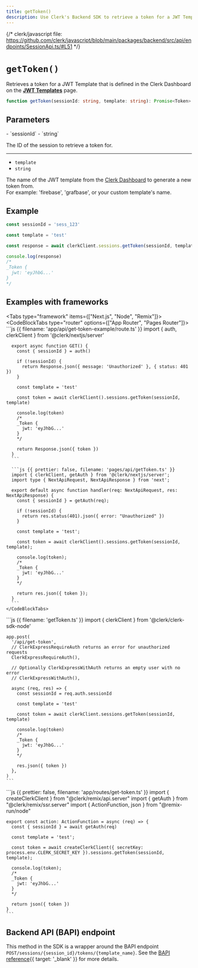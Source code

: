 ```yaml
---
title: getToken()
description: Use Clerk's Backend SDK to retrieve a token for a JWT Template that is defined in the Clerk Dashboard.
---
```


{/* clerk/javascript file: https://github.com/clerk/javascript/blob/main/packages/backend/src/api/endpoints/SessionApi.ts/#L51 */}

# `getToken()`

Retrieves a token for a JWT Template that is defined in the Clerk Dashboard on the **[JWT Templates](https://dashboard.clerk.com/last-active?path=jwt-templates)** page.

```ts
function getToken(sessionId: string, template: string): Promise<Token>
```

## Parameters

<Properties>
  - `sessionId`
  - `string`

  The ID of the session to retrieve a token for.

  ---

  - `template`
  - `string`

  The name of the JWT template from the [Clerk Dashboard](https://dashboard.clerk.com/last-active?path=jwt-templates) to generate a new token from.<br />For example: 'firebase', 'grafbase', or your custom template's name.
</Properties>

## Example

```js
const sessionId = 'sess_123'

const template = 'test'

const response = await clerkClient.sessions.getToken(sessionId, template)

console.log(response)
/*
_Token {
  jwt: 'eyJhbG...'
}
*/
```

## Examples with frameworks

<Tabs type="framework" items={["Next.js", "Node", "Remix"]}>
  <Tab>
    <CodeBlockTabs type="router" options={["App Router", "Pages Router"]}>
      ```js {{ filename: 'app/api/get-token-example/route.ts' }}
      import { auth, clerkClient } from '@clerk/nextjs/server'

      export async function GET() {
        const { sessionId } = auth()

        if (!sessionId) {
          return Response.json({ message: 'Unauthorized' }, { status: 401 })
        }

        const template = 'test'

        const token = await clerkClient().sessions.getToken(sessionId, template)

        console.log(token)
        /*
        _Token {
          jwt: 'eyJhbG...'
        }
        */

        return Response.json({ token })
      }
      ```

      ```js {{ prettier: false, filename: 'pages/api/getToken.ts' }}
      import { clerkClient, getAuth } from '@clerk/nextjs/server';
      import type { NextApiRequest, NextApiResponse } from 'next';

      export default async function handler(req: NextApiRequest, res: NextApiResponse) {
        const { sessionId } = getAuth(req);

        if (!sessionId) {
          return res.status(401).json({ error: "Unauthorized" })
        }

        const template = 'test';

        const token = await clerkClient().sessions.getToken(sessionId, template);

        console.log(token);
        /*
        _Token {
          jwt: 'eyJhbG...'
        }
        */

        return res.json({ token });
      }
      ```
    </CodeBlockTabs>
  </Tab>

  <Tab>
    ```js {{ filename: 'getToken.ts' }}
    import { clerkClient } from '@clerk/clerk-sdk-node'

    app.post(
      '/api/get-token',
      // ClerkExpressRequireAuth returns an error for unauthorized requests
      ClerkExpressRequireAuth(),

      // Optionally ClerkExpressWithAuth returns an empty user with no error
      // ClerkExpressWithAuth(),

      async (req, res) => {
        const sessionId = req.auth.sessionId

        const template = 'test'

        const token = await clerkClient.sessions.getToken(sessionId, template)

        console.log(token)
        /*
        _Token {
          jwt: 'eyJhbG...'
        }
        */

        res.json({ token })
      },
    )
    ```
  </Tab>

  <Tab>
    ```js {{ prettier: false, filename: 'app/routes/get-token.ts' }}
    import { createClerkClient } from "@clerk/remix/api.server"
    import { getAuth } from "@clerk/remix/ssr.server"
    import { ActionFunction, json } from "@remix-run/node"

    export const action: ActionFunction = async (req) => {
      const { sessionId } = await getAuth(req)

      const template = 'test';

      const token = await createClerkClient({ secretKey: process.env.CLERK_SECRET_KEY }).sessions.getToken(sessionId, template);

      console.log(token);
      /*
      _Token {
        jwt: 'eyJhbG...'
      }
      */

      return json({ token })
    }
    ```
  </Tab>
</Tabs>

## Backend API (BAPI) endpoint

This method in the SDK is a wrapper around the BAPI endpoint `POST/sessions/{session_id}/tokens/{template_name}`. See the [BAPI reference](/docs/reference/backend-api/tag/Sessions#operation/CreateSessionTokenFromTemplate){{ target: '_blank' }} for more details.

